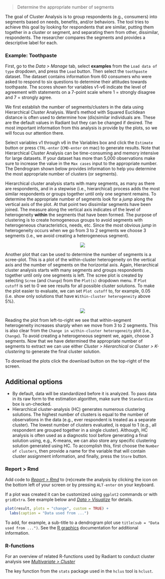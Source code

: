 > Determine the appropriate number of segments

The goal of Cluster Analysis is to group respondents (e.g., consumers) into segments based on needs, benefits, and/or behaviors. The tool tries to achieve this goal by looking for respondents that are similar, putting them together in a cluster or segment, and separating them from other, dissimilar, respondents. The researcher compares the segments and provides a descriptive label for each.

### Example: Toothpaste

First, go to the _Data > Manage_ tab, select **examples** from the `Load data of type` dropdown, and press the `Load` button. Then select the `toothpaste` dataset. The dataset contains information from 60 consumers who were asked to respond to six questions to determine their attitudes towards toothpaste. The scores shown for variables v1-v6 indicate the level of agreement with statements on a 7-point scale where 1 = strongly disagree and 7 = strongly agree.

We first establish the number of segments/clusters in the data using Hierarchical Cluster Analysis. Ward’s method with Squared Euclidean distance is often used to determine how (dis)similar individuals are. These are the default values in Radiant but they can be changed if desired. The most important information from this analysis is provide by the plots, so we will focus our attention there.

Select variables v1 through v6 in the Variables box and click the `Estimate` button or press `CTRL-enter` (`CMD-enter` on mac) to generate results. Note that Hierarchical Cluster Analysis can be time-consuming and memory intensive for large datasets. If your dataset has more than 5,000 observations make sure to increase the value in the `Max cases` input to the appropriate number. The Dendrogram shown below provides information to help you determine the most appropriate number of clusters (or segments).

Hierarchical cluster analysis starts with many segments, as many as there are respondents, and in a stepwise (i.e., hierarchical) process adds the most similar respondents or groups together until only one segment remains. To determine the appropriate number of segments look for a _jump_ along the vertical axis of the plot. At that point two dissimilar segments have been joined. The measure along the vertical axis indicates of the level of heterogeneity **within** the segments that have been formed. The purpose of clustering is to create homogeneous groups to avoid segments with heterogeneous characteristics, needs, etc. Since the most obvious _jump_ in heterogeneity occurs when we go from 3 to 2 segments we choose 3 segments (i.e., we avoid creating a heterogeneous segment).

<p align="center"><img src="https://radiant-rstats.github.io/docs/multivariate/figures_multivariate//hclus_dendro.png"></p>

Another plot that can be used to determine the number of segments is a scree-plot. This is a plot of the within-cluster heterogeneity on the vertical axis and the number of segments on the horizontal axis. Again, Hierarchical cluster analysis starts with many segments and groups respondents together until only one segments is left. The scree plot is created by selecting `Scree` (and `Change`) from the `Plot(s)` dropdown menu. If `Plot cutoff` is set to 0 we see results for all possible cluster solutions. To make the plot easier to evaluate, we can set `Plot cutoff` to, for example, 0.05 (i.e. show only solutions that have `Within-cluster heterogeneity` above 5%).

<p align="center"><img src="https://radiant-rstats.github.io/docs/multivariate/figures_multivariate//hclus_scree.png"></p>

Reading the plot from left-to-right we see that within-segment heterogeneity increases sharply when we move from 3 to 2 segments. This is also clear from the `Change in within-cluster heterogeneity` plot (i.e., `Change`). To avoid creating a heterogeneous segment we, again, choose 3 segments. Now that we have determined the appropriate number of segments to extract we can use either _Cluster > Hierarchical_ or  _Cluster > K-clustering_ to generate the final cluster solution.

To download the plots click the download button on the top-right of the screen.

## Additional options

* By default, data will be standardized before it is analyzed. To pass data in its raw form to the estimation algorithm, make sure the `Standardize` box is un-checked.
* Hierarchical cluster-analysis (HC) generates numerous clustering solutions. The highest number of clusters is equal to the number of observations in the data (e.g., ever respondent is treated as a separate cluster). The lowest number of clusters evaluated, is equal to 1 (e.g., all respondent are grouped together in a single cluster). Although, HC analysis is often used as a diagnostic tool before generating a final solution using, e.g., K-means, we can also store any specific clustering solution generated using HC. To accomplish this, first choose the `Number of clusters`, then provide a name for the variable that will contain cluster assignment information, and finally, press the `Store` button. 

### Report > Rmd

Add code to <a href="https://radiant-rstats.github.io/docs/data/report_rmd.html" target="_blank">_Report > Rmd_</a> to (re)create the analysis by clicking the <i title="report results" class="fa fa-edit"></i> icon on the bottom left of your screen or by pressing `ALT-enter` on your keyboard. 

If a plot was created it can be customized using `ggplot2` commands or with `gridExtra`. See example below and <a href="https://radiant-rstats.github.io/docs/data/visualize.html" target="_blank">_Data > Visualize_</a> for details.

```r
plot(result, plots = "change", custom = TRUE) + 
  labs(caption = "Data used from ...")
```

To add, for example, a sub-title to a dendrogram plot use `title(sub = "Data used from ...")`. See the <a href="https://cran.r-project.org/doc/manuals/R-intro.html#Low_002dlevel-plotting-commands" target="_blank">R graphics</a> documentation for additional information.

### R-functions

For an overview of related R-functions used by Radiant to conduct cluster analysis see <a href = "https://radiant-rstats.github.io/radiant.multivariate/reference/index.html#section-multivariate-cluster" target="_blank">_Multivariate > Cluster_</a>

The key function from the `stats` package used in the `hclus` tool is `hclust`. 
